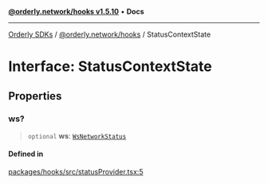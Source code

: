 [**@orderly.network/hooks v1.5.10**](/sdks/tech-doc/@orderly.network/hooks/README) • **Docs**

***

[Orderly SDKs](/sdks/tech-doc/packages) / [@orderly.network/hooks](/sdks/tech-doc/@orderly.network/hooks/README) / StatusContextState

# Interface: StatusContextState

## Properties

### ws?

> `optional` **ws**: [`WsNetworkStatus`](/sdks/tech-doc/@orderly.network/hooks/enumerations/WsNetworkStatus)

#### Defined in

[packages/hooks/src/statusProvider.tsx:5](https://github.com/OrderlyNetwork/js-sdk/blob/554ae704783e3b83c40bb234a899e8f02987d9b6/packages/hooks/src/statusProvider.tsx#L5)
